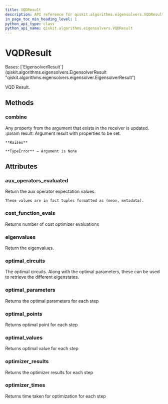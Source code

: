 ```yaml
---
title: VQDResult
description: API reference for qiskit.algorithms.eigensolvers.VQDResult
in_page_toc_min_heading_level: 1
python_api_type: class
python_api_name: qiskit.algorithms.eigensolvers.VQDResult
---
```


# VQDResult

<Class id="qiskit.algorithms.eigensolvers.VQDResult" github="https://github.com/qiskit/qiskit/tree/stable/0.24/qiskit/algorithms/eigensolvers/vqd.py" signature="VQDResult">
  Bases: [`EigensolverResult`](qiskit.algorithms.eigensolvers.EigensolverResult "qiskit.algorithms.eigensolvers.eigensolver.EigensolverResult")

  VQD Result.

  ## Methods

  <span id="qiskit-algorithms-eigensolvers-vqdresult-combine" />

  ### combine

  <Function id="qiskit.algorithms.eigensolvers.VQDResult.combine" signature="VQDResult.combine(result)">
    Any property from the argument that exists in the receiver is updated. :param result: Argument result with properties to be set.

    **Raises**

    **TypeError** – Argument is None
  </Function>

  ## Attributes

  ### aux\_operators\_evaluated

  <Attribute id="qiskit.algorithms.eigensolvers.VQDResult.aux_operators_evaluated" name="aux_operators_evaluated">
    Return the aux operator expectation values.

    These values are in fact tuples formatted as (mean, metadata).
  </Attribute>

  ### cost\_function\_evals

  <Attribute id="qiskit.algorithms.eigensolvers.VQDResult.cost_function_evals" name="cost_function_evals">
    Returns number of cost optimizer evaluations
  </Attribute>

  ### eigenvalues

  <Attribute id="qiskit.algorithms.eigensolvers.VQDResult.eigenvalues" name="eigenvalues">
    Return the eigenvalues.
  </Attribute>

  ### optimal\_circuits

  <Attribute id="qiskit.algorithms.eigensolvers.VQDResult.optimal_circuits" name="optimal_circuits">
    The optimal circuits. Along with the optimal parameters, these can be used to retrieve the different eigenstates.
  </Attribute>

  ### optimal\_parameters

  <Attribute id="qiskit.algorithms.eigensolvers.VQDResult.optimal_parameters" name="optimal_parameters">
    Returns the optimal parameters for each step
  </Attribute>

  ### optimal\_points

  <Attribute id="qiskit.algorithms.eigensolvers.VQDResult.optimal_points" name="optimal_points">
    Returns optimal point for each step
  </Attribute>

  ### optimal\_values

  <Attribute id="qiskit.algorithms.eigensolvers.VQDResult.optimal_values" name="optimal_values">
    Returns optimal value for each step
  </Attribute>

  ### optimizer\_results

  <Attribute id="qiskit.algorithms.eigensolvers.VQDResult.optimizer_results" name="optimizer_results">
    Returns the optimizer results for each step
  </Attribute>

  ### optimizer\_times

  <Attribute id="qiskit.algorithms.eigensolvers.VQDResult.optimizer_times" name="optimizer_times">
    Returns time taken for optimization for each step
  </Attribute>
</Class>

